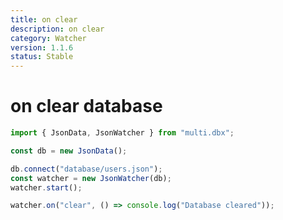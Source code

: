 ```yaml
---
title: on clear
description: on clear
category: Watcher
version: 1.1.6
status: Stable
---
```



# on clear database

```ts
import { JsonData, JsonWatcher } from "multi.dbx";

const db = new JsonData();

db.connect("database/users.json");
const watcher = new JsonWatcher(db);
watcher.start();

watcher.on("clear", () => console.log("Database cleared"));
```